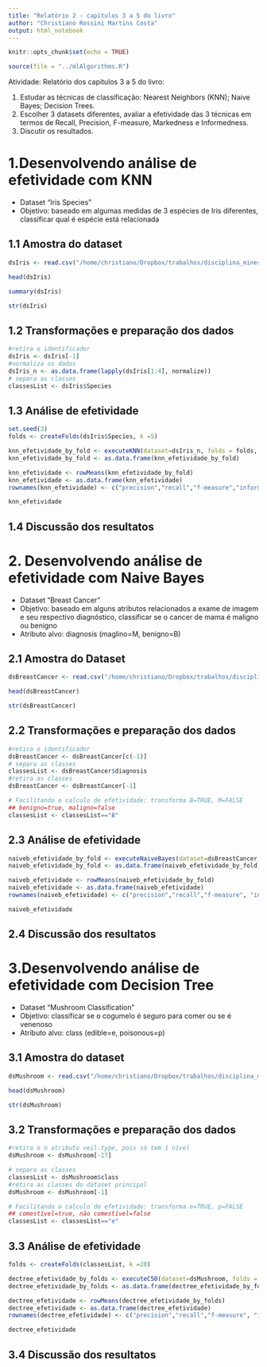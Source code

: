 ```yaml
---
title: "Relatório 2 - capítulos 3 a 5 do livro"
author: "Christiano Rossini Martins Costa"
output: html_notebook
---
```


```r
knitr::opts_chunk$set(echo = TRUE)

source(file = "../mlAlgorithms.R")

```

Atividade: Relatório dos capítulos 3 a 5 do livro:

1. Estudar as técnicas de classificação: Nearest Neighbors (KNN); Naive Bayes; Decision Trees. 
2. Escolher 3 datasets diferentes, avaliar a efetividade das 3 técnicas em termos de Recall, Precision, F-measure, Markedness e Informedness. 
3. Discutir os resultados.


# 1.Desenvolvendo análise de efetividade com KNN 

* Dataset "Iris Species"
* Objetivo: baseado em algumas medidas de 3 espécies de Iris diferentes, classificar qual é espécie está relacionada

## 1.1 Amostra do dataset  
```r
dsIris <- read.csv("/home/christiano/Dropbox/trabalhos/disciplina_mineracao/datasets/datasets_menores/Iris/Iris.csv")

head(dsIris)
```

```r
summary(dsIris)
```

```r
str(dsIris)
```


## 1.2 Transformações e preparação dos dados

```r
#retira o identificador
dsIris <- dsIris[-1]
#normaliza os dados
dsIris_n <- as.data.frame(lapply(dsIris[1:4], normalize))
# separa as classes
classesList <- dsIris$Species

```

## 1.3 Análise de efetividade
```r

set.seed(3)
folds <- createFolds(dsIris$Species, k =5)

knn_efetividade_by_fold <- executeKNN(dataset=dsIris_n, folds = folds, datasetClasses = classesList)
knn_efetividade_by_fold <- as.data.frame(knn_efetividade_by_fold)

knn_efetividade <- rowMeans(knn_efetividade_by_fold)
knn_efetividade <- as.data.frame(knn_efetividade)
rownames(knn_efetividade) <- c("precision","recall","f-measure","informedness","markedness")

knn_efetividade
```

## 1.4 Discussão dos resultatos

# 2. Desenvolvendo análise de efetividade com Naive Bayes

* Dataset "Breast Cancer"
* Objetivo: baseado em alguns atributos relacionados a exame de imagem e seu respectivo diagnóstico, classificar se o cancer de mama é maligno ou benigno
* Atributo alvo: diagnosis (maglino=M, benigno=B)

## 2.1 Amostra do Dataset
```r

dsBreastCancer <- read.csv("/home/christiano/Dropbox/trabalhos/disciplina_mineracao/datasets/datasets_menores/breast-cancer/data.csv", stringsAsFactors = TRUE)

head(dsBreastCancer)
```

```r
str(dsBreastCancer)
```

## 2.2 Transformações e preparação dos dados

```r
#retira o identificador
dsBreastCancer <- dsBreastCancer[c(-1)]
# separa as classes
classesList <- dsBreastCancer$diagnosis
#retira as classes
dsBreastCancer <- dsBreastCancer[-1] 

# Facilitando o calculo de efetividade: transforma B=TRUE, M=FALSE
## benigno=true, maligno=false
classesList <- classesList=="B"
```

## 2.3 Análise de efetividade


```r

naiveb_efetividade_by_fold <- executeNaiveBayes(dataset=dsBreastCancer, folds = folds, datasetClasses = classesList)
naiveb_efetividade_by_fold <- as.data.frame(naiveb_efetividade_by_fold)

naiveb_efetividade <- rowMeans(naiveb_efetividade_by_fold)
naiveb_efetividade <- as.data.frame(naiveb_efetividade)
rownames(naiveb_efetividade) <- c("precision","recall","f-measure", "informedness","markedness")

naiveb_efetividade

```

## 2.4 Discussão dos resultatos


# 3.Desenvolvendo análise de efetividade com Decision Tree

* Dataset "Mushroom Classification"
* Objetivo: classificar se o cogumelo é seguro para comer ou se é venenoso
* Atributo alvo: class (edible=e, poisonous=p)

## 3.1 Amostra do dataset
```r

dsMushroom <- read.csv("/home/christiano/Dropbox/trabalhos/disciplina_mineracao/datasets/datasets_menores/mushrooms.csv")

head(dsMushroom)
```

```r
str(dsMushroom)
```


## 3.2 Transformações e preparação dos dados

```r
#retira o o atributo veil.type, pois só tem 1 nível
dsMushroom <- dsMushroom[-17]

# separa as classes
classesList <- dsMushroom$class
#retira as classes do dataset principal
dsMushroom <- dsMushroom[-1] 

# Facilitando o calculo de efetividade: transforma e=TRUE, p=FALSE
## comestível=true, não comestível=false
classesList <- classesList=="e"
```


## 3.3 Análise de efetividade

```r
folds <- createFolds(classesList, k =20)

dectree_efetividade_by_folds <- executeC50(dataset=dsMushroom, folds = folds, datasetClasses = classesList)
dectree_efetividade_by_folds <- as.data.frame(dectree_efetividade_by_folds)

dectree_efetividade <- rowMeans(dectree_efetividade_by_folds)
dectree_efetividade <- as.data.frame(dectree_efetividade)
rownames(dectree_efetividade) <- c("precision","recall","f-measure", "informedness","markedness")

dectree_efetividade
```

## 3.4 Discussão dos resultatos
